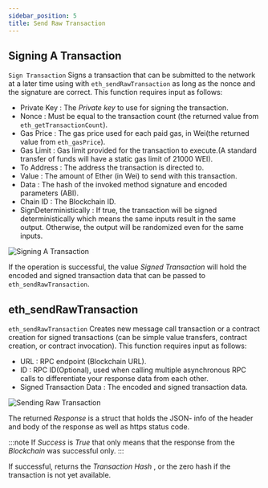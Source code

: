 ```yaml
---
sidebar_position: 5
title: Send Raw Transaction
---
```



## Signing A Transaction

`Sign Transaction` Signs a transaction that can be submitted to the network at a later time using with `eth_sendRawTransaction` as long as the nonce and the 
signature are correct. 
This function requires input as follows:

* Private Key <Step text="1"/> : The *Private key* to use for signing the transaction.
* Nonce <Step text="2"/> : Must be equal to the transaction count (the returned value from `eth_getTransactionCount`).
* Gas Price <Step text="3"/> : The gas price used for each paid gas, in Wei(the returned value from `eth_gasPrice`).
* Gas Limit <Step text="4"/> : Gas limit provided for the transaction to execute.(A standard transfer of funds will have a static gas limit of 21000 WEI).
* To Address <Step text="5"/> : The address the transaction is directed to.
* Value <Step text="6"/> : The amount of Ether (in Wei) to send with this transaction.
* Data <Step text="7"/> : The hash of the invoked method signature and encoded parameters (ABI).
* Chain ID <Step text="8"/> : The Blockchain ID.
* SignDeterministically <Step text="9"/> : If true, the transaction will be signed deterministically which means the same inputs result in the same output. Otherwise, the output will be randomized even for the same inputs.

![Signing A Transaction](_static/img/04_sign_transaction.png)

If the operation is successful, the value *Signed Transaction* <Step text="10"/> will hold the encoded and signed transaction data that can be passed to `eth_sendRawTransaction`.


## eth_sendRawTransaction

`eth_sendRawTransaction` Creates new message call transaction or a contract creation for signed transactions (can be simple value transfers, contract creation, or contract invocation).
This function requires input as follows:

* URL <Step text="1"/>: RPC endpoint (Blockchain URL).
* ID <Step text="2"/>: RPC ID(Optional), used when calling multiple asynchronous RPC calls to differentiate your response data from each other.
* Signed Transaction Data <Step text="3"/>: The encoded and signed transaction data.

![Sending Raw Transaction](_static/img/05_eth_send_transaction.png)

The returned *Response* is a struct that holds the JSON- info of the header and body of the response as well as https status code.

:::note
If *Success* is *True* that only means that the response from the *Blockchain* was successful only.
:::

If successful, returns the *Transaction Hash* <Step text="4"/>, or the zero hash if the transaction is not yet available.
